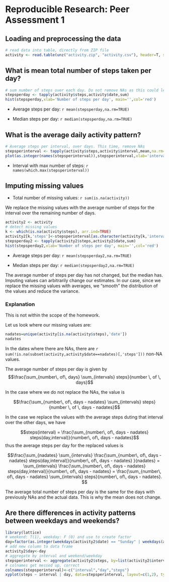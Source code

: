 # Reproducible Research: Peer Assessment 1


## Loading and preprocessing the data

```r
# read data into table, directly from ZIP file
activity <- read.table(unz("activity.zip", "activity.csv"), header=T, sep=",",colClasses=c("integer","Date","integer"))
```

## What is mean total number of steps taken per day?

```r
# sum number of steps over each day. Do not remove NAs as this could lead to days with less steps than reality
stepsperday <- tapply(activity$steps,activity$date,sum)
hist(stepsperday,xlab='Number of steps per day', main='',col='red')
```

* Average steps per day: `r mean(stepsperday,na.rm=TRUE) `

* Median steps per day: `r median(stepsperday,na.rm=TRUE) `


## What is the average daily activity pattern?

```r
# Average steps per interval, over days. This time, remove NAs
stepsperinterval <- tapply(activity$steps,activity$interval,mean,na.rm=TRUE)
plot(as.integer(names(stepsperinterval)),stepsperinterval,xlab='interval',ylab='steps', main='Average number of steps per interval',col='red',type='l')
```

* Interval with max number of steps: `r names(which.max(stepsperinterval))`

## Imputing missing values

* Total number of missing values: `r sum(is.na(activity))`

We replace the missing values with the average number of steps for the interval over the remaining number of days.

```r
activity2 <- activity
# detect missing values
k <- which(is.na(activity$steps), arr.ind=TRUE)
activity2[k,'steps']<-stepsperinterval[as.character(activity[k,'interval'])]
stepsperday2 <- tapply(activity2$steps,activity2$date,sum)
hist(stepsperday2,xlab='Number of steps per day', main='',col='red')
```


* Average steps per day: `r mean(stepsperday2,na.rm=TRUE) `

* Median steps per day: `r median(stepsperday2,na.rm=TRUE) `

The average number of steps per day has not changed, but the median has. Imputing values can arbitrarily change our estimates. In our case, since we replace the missing values with averages, we "smooth" the distribution of the values and reduce the variance.

### Explanation

This is not within the scope of the homework.

Let us look where our missing values are:

```r
nadates=unique(activity[is.na(activity$steps),'date'])
nadates
```

In the dates where there are NAs, there are `r sum(!is.na(subset(activity,activity$date==nadates)[,'steps']))` non-NA values.

The average number of steps per day is given by 
$$\frac{\sum_{number\, of\, days} \sum_{intervals} steps}{number \, of \, days}$$

In the case where we do not replace the NAs, the value is

$$\frac{\sum_{number\, of\, days - nadates} \sum_{intervals} steps}{number \, of \, days - nadates}$$

In the case we replace the values with the average steps duting that interval over the other days, we have 

$$steps(interval) = \frac{\sum_{number\, of\, days - nadates} steps(day,interval)}{number\, of\, days - nadates}$$ thus the average steps per day for the replaced values is

$$\frac{\sum_{nadates} \sum_{intervals}  \frac{\sum_{number\, of\, days - nadates} steps(day,interval)}{number\, of\, days - nadates} }{nadates}
=
\sum_{intervals}  \frac{\sum_{number\, of\, days - nadates} steps(day,interval)}{number\, of\, days - nadates} = \frac{\sum_{number\, of\, days - nadates} \sum_{intervals} steps}{number\, of\, days - nadates}.
$$

The average total number of steps per day is the same for the days with previously NAs and the actual data. This is why the mean does not change.

## Are there differences in activity patterns between weekdays and weekends?

```r
library(lattice)
# weekend: T(1), weekday: F (0) and use to create factor
day=factor(as.integer(weekdays(activity2$date) == "Sunday" | weekdays(activity2$date) == "Saturday"), labels=c("Weekday","Weekend"))
# add new column to data frame
activity2$day<-day
# aggregate by interval and weekend/weekday
stepsperinterval <- aggregate(activity2$steps, by=list(activity2$interval, activity2$day), FUN=mean)
# colnames get messed up, correct
colnames(stepsperinterval)<-c("interval","day","steps")
xyplot(steps ~ interval | day, data=stepsperinterval, layout=c(1,2), type='l', col='red',par.settings = list(strip.background=list(col="lightgrey")))
```
